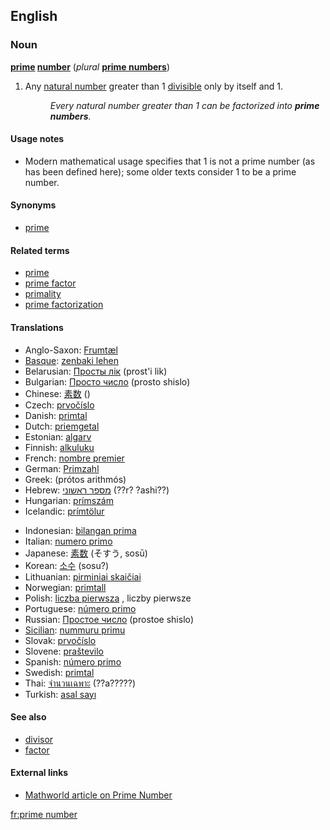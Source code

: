 ==English==

===Noun===
'''[[prime]] [[number]]''' (''plural'' '''[[prime numbers]]''')

# {{number theory}} Any [[natural number]] greater than 1 [[divisible]] only by itself and 1.
#: ''Every natural number greater than 1 can be factorized into '''prime numbers'''.''

====Usage notes====
*Modern mathematical usage specifies that 1 is not a prime number (as has been defined here); some older texts consider 1 to be a prime number.

====Synonyms====
*[[prime]]

====Related terms====
*[[prime]]
*[[prime factor]]
*[[primality]]
*[[prime factorization]]

====Translations====
{{trans-top|natural number}}
*Anglo-Saxon: [[Frumtæl]]
*[[Basque]]: [[zenbaki lehen]]
*Belarusian: [[Просты лік]] (prost'i lik)
*Bulgarian: [[Просто число]] (prosto shislo)
*Chinese: [[素数]] ()
*Czech: [[prvočíslo]] {{n}}
*Danish: [[primtal]]
*Dutch: [[priemgetal]] {{n}}
*Estonian: [[algarv]]
*Finnish: [[alkuluku]]
*French: [[nombre premier]] {{m}}
*German: [[Primzahl]] {{f}}
*Greek: {{t|el|πρώτος αριθμός|m|}} (prótos arithmós)
*Hebrew: [[מספר ראשוני]] (??r? ?ashi??)
*Hungarian: [[prímszám]]
*Icelandic: [[prímtölur]]
{{trans-mid}}
*Indonesian: [[bilangan prima]]
*Italian: [[numero primo]] {{m}}
*Japanese: [[素数]] (そすう, sosū)
*Korean: [[소수]] (sosu?)
*Lithuanian: [[pirminiai skaičiai]]
*Norwegian: [[primtall]]
*Polish: [[liczba pierwsza]] {{f}}, liczby pierwsze<!-- ''''-->
*Portuguese: [[número primo]] {{m}}
*Russian: [[Простое число]] (prostoe shislo)
*[[Sicilian]]: [[nummuru primu]] {{m}}
*Slovak: [[prvočíslo]] {{n}}
*Slovene: [[praštevilo]] {{n}}
*Spanish: [[número primo]] {{m}}
*Swedish: [[primtal]] {{n}}
*Thai: [[จำนวนเฉพาะ]] (??a?????)
*Turkish: [[asal sayı]]
{{trans-bottom}}

====See also====
*[[divisor]]
*[[factor]]

====External links====
{{pedialite}}
*[http://mathworld.wolfram.com/PrimeNumber.html Mathworld article on Prime Number]

[[fr:prime number]]